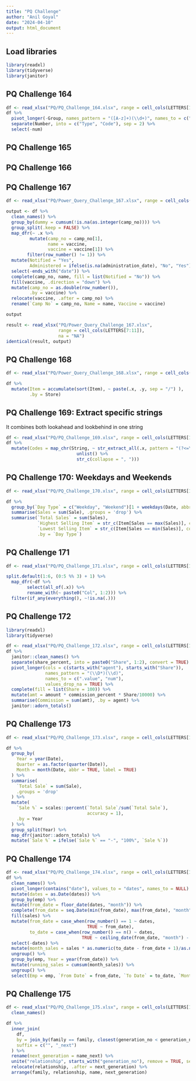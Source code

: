 ```yaml
---
title: "PQ Challenge"
author: "Anil Goyal"
date: "2024-04-10"
output: html_document
---
```

## Load libraries
```r
library(readxl)
library(tidyverse)
library(janitor)
```

## PQ Challenge 164
```r
df <- read_xlsx("PQ/PQ_Challenge_164.xlsx", range = cell_cols(LETTERS[1:5])) 
df %>% 
  pivot_longer(-Group, names_pattern = "([A-z]+)(\\d+)", names_to = c(".value", "num")) %>% 
  separate(Number, into = c("Type", "Code"), sep = 2) %>% 
  select(-num)
```


## PQ Challenge 165

## PQ Challenge 166


## PQ Challenge 167
```r
df <- read_xlsx("PQ/Power_Query_Challenge_167.xlsx", range = cell_cols(LETTERS[1:4]))

output <- df %>% 
  clean_names() %>% 
  group_by(dummy = cumsum(!is.na(as.integer(camp_no)))) %>% 
  group_split(.keep = FALSE) %>% 
  map_dfr(~ .x %>% 
         mutate(camp_no = camp_no[1],
                name = vaccine,
                vaccine = vaccine[1]) %>% 
        filter(row_number() != 1)) %>% 
  mutate(Notified = "Yes",
         Administered = ifelse(is.na(administration_date), "No", "Yes")) %>% 
  select(-ends_with("date")) %>% 
  complete(camp_no, name, fill = list(Notified = "No")) %>% 
  fill(vaccine, .direction = "down") %>% 
  mutate(camp_no = as.double(row_number()),
         .by = vaccine) %>% 
  relocate(vaccine, .after = camp_no) %>% 
  rename(`Camp No` = camp_no, Name = name, Vaccine = vaccine)

output

result <- read_xlsx("PQ/Power_Query_Challenge_167.xlsx", 
                    range = cell_cols(LETTERS[7:11]), 
                    na = "NA") 
identical(result, output)
```


## PQ Challenge 168
```r
df <- read_xlsx("PQ/Power_Query_Challenge_168.xlsx", range = cell_cols(LETTERS[1:2]))

df %>% 
  mutate(Item = accumulate(sort(Item), ~ paste(.x, .y, sep = "/") ),
         .by = Store)
```


## PQ Challenge 169: Extract specific strings
It combines both lookahead and lookbehind in one string
```r
df <- read_xlsx("PQ/PQ_Challenge_169.xlsx", range = cell_cols(LETTERS[1]))
df %>% 
  mutate(Codes = map_chr(String, ~ str_extract_all(.x, pattern = "(?<=\\b)[A-Z]+\\d+[A-Z0-9]+(?=\\b)") %>% 
                           unlist() %>% 
                           str_c(collapse = ", ")))
```


## PQ Challenge 170: Weekdays and Weekends
```r
df <- read_xlsx("PQ/PQ_Challenge_170.xlsx", range = cell_cols(LETTERS[1:3]))

df %>% 
  group_by(`Day Type` = c("Weekday", "Weekend")[1 + weekdays(Date, abbreviate = TRUE) %in% c("Sat", "Sun")], Item) %>% 
  summarise(Sales = sum(Sale), .groups = 'drop') %>% 
  summarise(`Total Sales` = sum(Sales), 
            `Highest Selling Item` = str_c(Item[Sales == max(Sales)], collapse = ", "),
            `Lowest Selling Item` = str_c(Item[Sales == min(Sales)], collapse = ", "),
            .by = `Day Type`)
```


## PQ Challenge 171

```r
df <- read_xlsx("PQ/PQ_Challenge_171.xlsx", range = cell_cols(LETTERS[1:6]))

split.default(1:6, (0:5 %% 3) + 1) %>% 
  map_dfr(~df %>% 
        select(all_of(.x)) %>% 
        rename_with(~ paste0("Col", 1:2))) %>% 
  filter(if_any(everything(), ~!is.na(.)))
```


## PQ Challenge 172

```r
library(readxl)
library(tidyverse)

df <- read_xlsx("PQ/PQ_Challenge_172.xlsx", range = cell_cols(LETTERS[1:6]))
df %>% 
  janitor::clean_names() %>% 
  separate(share_percent, into = paste0("Share", 1:2), convert = TRUE) %>% 
  pivot_longer(cols = c(starts_with("agent"), starts_with("Share")), 
               names_pattern = "(\\D*)(\\d)",
               names_to = c(".value", "num"),
               values_drop_na = TRUE) %>% 
  complete(fill = list(Share = 100)) %>% 
  mutate(amt = amount * commission_percent * Share/10000) %>% 
  summarise(Commission = sum(amt), .by = agent) %>% 
  janitor::adorn_totals()
```

## PQ Challenge 173
```r
df <- read_xlsx("PQ/PQ_Challenge_173.xlsx", range = cell_cols(LETTERS[1:2]))

df %>% 
  group_by(
    Year = year(Date),
    Quarter = as.factor(quarter(Date)),
    Month = month(Date, abbr = TRUE, label = TRUE)
  ) %>% 
  summarise(
    `Total Sale` = sum(Sale),
    .groups = 'drop'
  ) %>% 
  mutate(
    `Sale %` = scales::percent(`Total Sale`/sum(`Total Sale`),
                               accuracy = 1),
    .by = Year
  ) %>% 
  group_split(Year) %>% 
  map_dfr(janitor::adorn_totals) %>% 
  mutate(`Sale %` = ifelse(`Sale %` == "-", "100%", `Sale %`))
```

## PQ Challenge 174
```r
df <- read_xlsx("PQ/PQ_Challenge_174.xlsx", range = cell_cols(LETTERS[1:4]))
df %>% 
  clean_names() %>% 
  pivot_longer(contains("date"), values_to = "dates", names_to = NULL) %>% 
  mutate(dates = as.Date(dates)) %>% 
  group_by(emp) %>% 
  mutate(from_date = floor_date(dates, "month")) %>% 
  complete(from_date = seq.Date(min(from_date), max(from_date), "month")) %>% 
  fill(sales) %>% 
  mutate(from_date = case_when(row_number() == 1 ~ dates,
                               TRUE ~ from_date),
         to_date = case_when(row_number() == n() ~ dates,
                             TRUE ~ ceiling_date(from_date, "month") - days(1))) %>% 
  select(-dates) %>% 
  mutate(month_sales = sales * as.numeric(to_date - from_date + 1)/as.numeric(sum(to_date - from_date + 1))) %>% 
  ungroup() %>% 
  group_by(emp, Year = year(from_date)) %>% 
  mutate(running_sales = cumsum(month_sales)) %>% 
  ungroup() %>% 
  select(Emp = emp, `From Date` = from_date, `To Date` = to_date, `Monthly Sales` = month_sales, `Running Total` = running_sales)
```

## PQ Challenge 175
```r

df <- read_xlsx("PQ/PQ_Challenge_175.xlsx", range = cell_cols(LETTERS[1:3])) %>% 
  clean_names()

df %>% 
  inner_join(
    df,
    by = join_by(family == family, closest(generation_no < generation_no)),
    suffix = c("", "_next")
  ) %>% 
  rename(next_generation = name_next) %>% 
  unite("relationship", starts_with("generation_no"), remove = TRUE, sep = " - ") %>% 
  relocate(relationship, .after = next_generation) %>% 
  arrange(family, relationship, name, next_generation)

```

